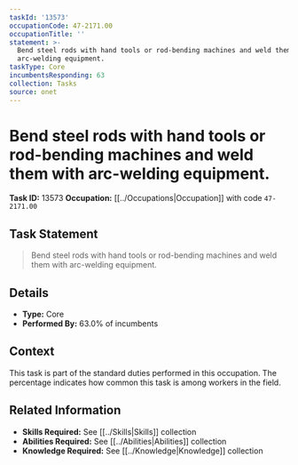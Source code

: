 ```yaml
---
taskId: '13573'
occupationCode: 47-2171.00
occupationTitle: ''
statement: >-
  Bend steel rods with hand tools or rod-bending machines and weld them with
  arc-welding equipment.
taskType: Core
incumbentsResponding: 63
collection: Tasks
source: onet
---
```

# Bend steel rods with hand tools or rod-bending machines and weld them with arc-welding equipment.

**Task ID:** 13573
**Occupation:** [[../Occupations|Occupation]] with code `47-2171.00`

## Task Statement

> Bend steel rods with hand tools or rod-bending machines and weld them with arc-welding equipment.

## Details

- **Type:** Core
- **Performed By:** 63.0% of incumbents

## Context

This task is part of the standard duties performed in this occupation. The percentage indicates how common this task is among workers in the field.

## Related Information

- **Skills Required:** See [[../Skills|Skills]] collection
- **Abilities Required:** See [[../Abilities|Abilities]] collection
- **Knowledge Required:** See [[../Knowledge|Knowledge]] collection

